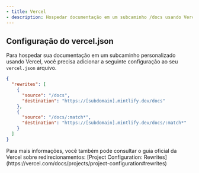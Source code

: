 ```yaml
---
- title: Vercel
- description: Hospedar documentação em um subcaminho /docs usando Vercel
---
```


## Configuração do vercel.json

Para hospedar sua documentação em um subcaminho personalizado usando Vercel, você precisa adicionar a
seguinte configuração ao seu `vercel.json` arquivo.

```json
{
  "rewrites": [
    {
      "source": "/docs",
      "destination": "https://[subdomain].mintlify.dev/docs"
    },
    {
      "source": "/docs/:match*",
      "destination": "https://[subdomain].mintlify.dev/docs/:match*"
    }
  ]
}
```

<Note>
  Para mais informações, você também pode consultar o guia oficial da Vercel sobre
  redirecionamentos: [Project Configuration:
  Rewrites](https://vercel.com/docs/projects/project-configuration#rewrites)
</Note>
